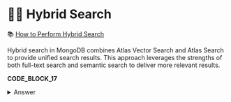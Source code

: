 # 🦹‍♀️ Hybrid Search

📚 [How to Perform Hybrid Search](https://www.mongodb.com/docs/atlas/atlas-search/tutorial/hybrid-search/#how-to-perform-hybrid-search)

Hybrid search in MongoDB combines Atlas Vector Search and Atlas Search to provide unified search results. This approach leverages the strengths of both full-text search and semantic search to deliver more relevant results.

**CODE_BLOCK_17**

<details>
<summary>Answer</summary>
<div>

```Python
{
    "name": ATLAS_VECTOR_SEARCH_INDEX_NAME,
    "type": "vectorSearch",
    "definition": {
        "fields": [
            {
                "type": "vector",
                "path": "embedding",
                "numDimensions": 512,
                "similarity": "cosine",
                "quantization": "scalar",
            },
        ]
    },
}
```

</div>
</details>